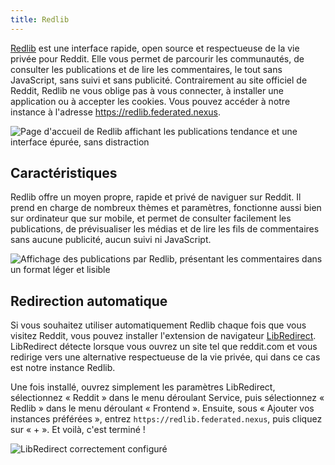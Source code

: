 ```yaml
---
title: Redlib
---
```


[Redlib](https://github.com/redlib-org/redlib) est une interface rapide, open source et respectueuse de la vie privée pour Reddit. Elle vous permet de parcourir les communautés, de consulter les publications et de lire les commentaires, le tout sans JavaScript, sans suivi et sans publicité. Contrairement au site officiel de Reddit, Redlib ne vous oblige pas à vous connecter, à installer une application ou à accepter les cookies. Vous pouvez accéder à notre instance à l'adresse https://redlib.federated.nexus.

![Page d'accueil de Redlib affichant les publications tendance et une interface épurée, sans distraction](../../../../images/redlib/post.png)

## Caractéristiques

Redlib offre un moyen propre, rapide et privé de naviguer sur Reddit. Il prend en charge de nombreux thèmes et paramètres, fonctionne aussi bien sur ordinateur que sur mobile, et permet de consulter facilement les publications, de prévisualiser les médias et de lire les fils de commentaires sans aucune publicité, aucun suivi ni JavaScript.

![Affichage des publications par Redlib, présentant les commentaires dans un format léger et lisible](../../../../images/redlib/home.png)

## Redirection automatique

Si vous souhaitez utiliser automatiquement Redlib chaque fois que vous visitez Reddit, vous pouvez installer l'extension de navigateur [LibRedirect](https://libredirect.github.io). LibRedirect détecte lorsque vous ouvrez un site tel que reddit.com et vous redirige vers une alternative respectueuse de la vie privée, qui dans ce cas est notre instance Redlib.

Une fois installé, ouvrez simplement les paramètres LibRedirect, sélectionnez « Reddit » dans le menu déroulant Service, puis sélectionnez « Redlib » dans le menu déroulant « Frontend ». Ensuite, sous « Ajouter vos instances préférées », entrez `https://redlib.federated.nexus`, puis cliquez sur « + ». Et voilà, c'est terminé !

![LibRedirect correctement configuré](../../../../images/redlib/libredirect.png)

